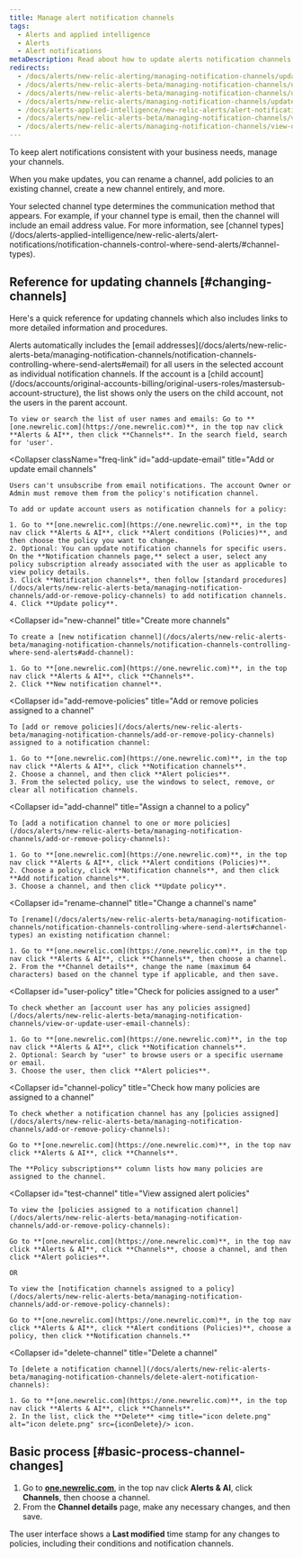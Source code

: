 ```yaml
---
title: Manage alert notification channels
tags:
  - Alerts and applied intelligence
  - Alerts
  - Alert notifications
metaDescription: Read about how to update alerts notification channels.
redirects:
  - /docs/alerts/new-relic-alerting/managing-notification-channels/updating-alert-channels
  - /docs/alerts/new-relic-alerts-beta/managing-notification-channels/updating-alert-notification-channels
  - /docs/alerts/new-relic-alerts-beta/managing-notification-channels/update-alert-notification-channels
  - /docs/alerts/new-relic-alerts/managing-notification-channels/update-alert-notification-channels
  - /docs/alerts-applied-intelligence/new-relic-alerts/alert-notifications/view-or-update-user-email-channels
  - /docs/alerts/new-relic-alerts-beta/managing-notification-channels/view-or-update-user-email-channels
  - /docs/alerts/new-relic-alerts/managing-notification-channels/view-or-update-user-email-channels
---
```



To keep alert notifications consistent with your business needs, manage your channels.

When you make updates, you can rename a channel, add policies to an existing channel, create a new channel entirely, and more.

<Callout variant="tip">
  Your selected channel type determines the communication method that appears. For example, if your channel type is email, then the channel will include an email address value. For more information, see [channel types](/docs/alerts-applied-intelligence/new-relic-alerts/alert-notifications/notification-channels-control-where-send-alerts/#channel-types).
</Callout>

## Reference for updating channels [#changing-channels]

Here's a quick reference for updating channels which also includes links to more detailed information and procedures.

<CollapserGroup>
  <Collapser
    className="freq-link"
    id="view-email"
    title="View email channels"
  >
    Alerts automatically includes the [email addresses](/docs/alerts/new-relic-alerts-beta/managing-notification-channels/notification-channels-controlling-where-send-alerts#email) for all users in the selected account as individual notification channels. If the account is a [child account](/docs/accounts/original-accounts-billing/original-users-roles/mastersub-account-structure), the list shows only the users on the child account, not the users in the parent account.

    To view or search the list of user names and emails: Go to **[one.newrelic.com](https://one.newrelic.com)**, in the top nav click **Alerts & AI**, then click **Channels**. In the search field, search for 'user'.
  </Collapser>

  <Collapser
    className="freq-link"
    id="add-update-email"
    title="Add or update email channels"
  >
    Users can't unsubscribe from email notifications. The account Owner or Admin must remove them from the policy's notification channel.

    To add or update account users as notification channels for a policy:

    1. Go to **[one.newrelic.com](https://one.newrelic.com)**, in the top nav click **Alerts & AI**, click **Alert conditions (Policies)**, and then choose the policy you want to change.
    2. Optional: You can update notification channels for specific users. On the **Notification channels page,** select a user, select any policy subscription already associated with the user as applicable to view policy details.
    3. Click **Notification channels**, then follow [standard procedures](/docs/alerts/new-relic-alerts-beta/managing-notification-channels/add-or-remove-policy-channels) to add notification channels.
    4. Click **Update policy**.
  </Collapser>

  <Collapser
    id="new-channel"
    title="Create more channels"
  >
    To create a [new notification channel](/docs/alerts/new-relic-alerts-beta/managing-notification-channels/notification-channels-controlling-where-send-alerts#add-channel):

    1. Go to **[one.newrelic.com](https://one.newrelic.com)**, in the top nav click **Alerts & AI**, click **Channels**.
    2. Click **New notification channel**.
  </Collapser>

  <Collapser
    id="add-remove-policies"
    title="Add or remove policies assigned to a channel"
  >
    To [add or remove policies](/docs/alerts/new-relic-alerts-beta/managing-notification-channels/add-or-remove-policy-channels) assigned to a notification channel:

    1. Go to **[one.newrelic.com](https://one.newrelic.com)**, in the top nav click **Alerts & AI**, click **Notification channels**.
    2. Choose a channel, and then click **Alert policies**.
    3. From the selected policy, use the windows to select, remove, or clear all notification channels.
  </Collapser>

  <Collapser
    id="add-channel"
    title="Assign a channel to a policy"
  >
    To [add a notification channel to one or more policies](/docs/alerts/new-relic-alerts-beta/managing-notification-channels/add-or-remove-policy-channels):

    1. Go to **[one.newrelic.com](https://one.newrelic.com)**, in the top nav click **Alerts & AI**, click **Alert conditions (Policies)**.
    2. Choose a policy, click **Notification channels**, and then click **Add notification channels**.
    3. Choose a channel, and then click **Update policy**.
  </Collapser>

  <Collapser
    id="rename-channel"
    title="Change a channel's name"
  >
    To [rename](/docs/alerts/new-relic-alerts-beta/managing-notification-channels/notification-channels-controlling-where-send-alerts#channel-types) an existing notification channel:

    1. Go to **[one.newrelic.com](https://one.newrelic.com)**, in the top nav click **Alerts & AI**, click **Channels**, then choose a channel.
    2. From the **Channel details**, change the name (maximum 64 characters) based on the channel type if applicable, and then save.
  </Collapser>

  <Collapser
    id="user-policy"
    title="Check for policies assigned to a user"
  >
    To check whether an [account user has any policies assigned](/docs/alerts/new-relic-alerts-beta/managing-notification-channels/view-or-update-user-email-channels):

    1. Go to **[one.newrelic.com](https://one.newrelic.com)**, in the top nav click **Alerts & AI**, click **Notification channels**.
    2. Optional: Search by "user" to browse users or a specific username or email.
    3. Choose the user, then click **Alert policies**.
  </Collapser>

  <Collapser
    id="channel-policy"
    title="Check how many policies are assigned to a channel"
  >
    To check whether a notification channel has any [policies assigned](/docs/alerts/new-relic-alerts-beta/managing-notification-channels/add-or-remove-policy-channels):

    Go to **[one.newrelic.com](https://one.newrelic.com)**, in the top nav click **Alerts & AI**, click **Channels**.

    The **Policy subscriptions** column lists how many policies are assigned to the channel.
  </Collapser>

  <Collapser
    id="test-channel"
    title="View assigned alert policies"
  >
    To view the [policies assigned to a notification channel](/docs/alerts/new-relic-alerts-beta/managing-notification-channels/add-or-remove-policy-channels):

    Go to **[one.newrelic.com](https://one.newrelic.com)**, in the top nav click **Alerts & AI**, click **Channels**, choose a channel, and then click **Alert policies**.

    OR

    To view the [notification channels assigned to a policy](/docs/alerts/new-relic-alerts-beta/managing-notification-channels/add-or-remove-policy-channels):

    Go to **[one.newrelic.com](https://one.newrelic.com)**, in the top nav click **Alerts & AI**, click **Alert conditions (Policies)**, choose a policy, then click **Notification channels.**
  </Collapser>

  <Collapser
    id="delete-channel"
    title="Delete a channel"
  >
    To [delete a notification channel](/docs/alerts/new-relic-alerts-beta/managing-notification-channels/delete-alert-notification-channels):

    1. Go to **[one.newrelic.com](https://one.newrelic.com)**, in the top nav click **Alerts & AI**, click **Channels**.
    2. In the list, click the **Delete** <img title="icon delete.png" alt="icon delete.png" src={iconDelete}/> icon.
  </Collapser>
</CollapserGroup>

## Basic process [#basic-process-channel-changes]

1. Go to **[one.newrelic.com](https://one.newrelic.com)**, in the top nav click **Alerts & AI**, click **Channels**, then choose a channel.
2. From the **Channel details** page, make any necessary changes, and then save.

The user interface shows a **Last modified** time stamp for any changes to policies, including their conditions and notification channels.

